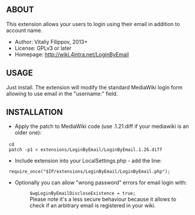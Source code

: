 == ABOUT ==

This extension allows your users to login using their email in addition
to account name.

* Author: Vitaliy Filippov, 2013+
* License: GPLv3 or later
* Homepage: http://wiki.4intra.net/LoginByEmail

== USAGE ==

Just install. The extension will modify the standard MediaWiki login form
allowing to use email in the "username:" field.

== INSTALLATION ==

* Apply the patch to MediaWiki code (use .1.21.diff if your mediawiki is an older one):
  cd <YOUR_WIKI_DIRECTORY>
  patch -p1 < extensions/LoginByEmail/LoginByEmail.1.26.diff
* Include extension into your LocalSettings.php - add the line:
  require_once("$IP/extensions/LoginByEmail/LoginByEmail.php");
* Optionally you can allow "wrong password" errors for email login with:
*: <tt>$wgLoginByEmailDiscloseExistence = true;</tt>
*: Please note it's a less secure behaviour because it allows to check if an arbitrary email is registered in your wiki.
